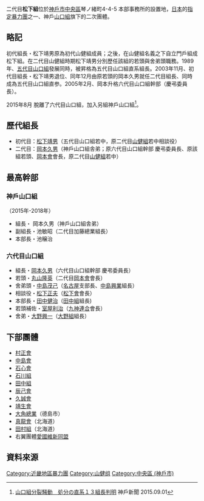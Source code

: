 二代目'''松下組'''位於[[神戶市|神戶市]][[中央區(神戶)|中央區]]琴ノ緒町4-4-5 本部事務所的設置地，[[日本|日本]]的[[指定暴力團|指定暴力團]]之一、神戶[[山口組|山口組]]旗下的二次團體。

==略記==
初代組長・松下靖男原為初代山健組成員；之後，在山健組名義之下自立門戶組成松下組。在二代目山健組時期松下靖男分別歷任該組的若頭與舍弟頭職務。1989年、[[五代目山口組|五代目山口組]]發展同時，被昇格為五代目山口組直系組長。2003年11月、初代目組長・松下靖男退位、同年12月由原若頭的岡本久男就任二代目組長、同時成為五代目山口組直参。2005年2月、岡本升格六代目山口組幹部（慶弔委員長）。

2015年8月 脫離了六代目山口組，加入另組神戶山口組<ref>[https://www.kobe-np.co.jp/rentoku/yamaguchigumi/201509/0008356950.shtml 山口組分裂騒動　処分の直系１３組長判明] {{Wayback|url=https://www.kobe-np.co.jp/rentoku/yamaguchigumi/201509/0008356950.shtml |date=20180721132531 }} 神戶新聞 2015.09.01</ref>。

==歷代組長==
*初代目：[[松下靖男|松下靖男]]（五代目山口組若中，原二代目[[山健組|山健組]]若中相談役）
*二代目：[[岡本久男|岡本久男]]（神戶山口組舎弟；原六代目山口組幹部 慶弔委員長、原該組若頭、[[岡本會|岡本會]]會長，原二代目[[山健組|山健組]]若中）

==最高幹部==
===神戶山口組===
（2015年-2018年）
*組長・ 岡本久男（神戶山口組舎弟）
*副組長・池敏昭（二代目加藤總業組長）
*本部長・池穣治


===六代目山口組===
*組長・[[岡本久男|岡本久男]]（六代目山口組幹部 慶弔委員長）
*若頭・[[丸山隆英|丸山隆英]]（二代目[[岡本會|岡本會]]會長）
*舍弟頭・[[中島茂己|中島茂己]]（[[名古屋|名古屋]]支部長、[[中島興業|中島興業]]組長）
*相談役・[[松下正夫|松下正夫]]（[[松下會|松下會]]會長）
*本部長・[[田中健治|田中健治]]（[[田中組|田中組]]組長)
*若頭補佐・[[室屋利治|室屋利治]]（[[九神連合|九神連合]]會長）
*舍弟・[[大野興一|大野興一]]（[[大野組|大野組]]組長）

==下部團體==
*[[村正會|村正會]]
*[[中島會_(松下組)|中島會]]
*[[石心會|石心會]]
*[[石川組|石川組]]
*[[田中組_(松下組)|田中組]]
*[[辰己會|辰己會]]
*[[久誠會|久誠會]]
*[[靖生會|靖生會]]
*[[大角總業|大角總業]]（德島市）
*[[真龍會|真龍會]]（北海道）
*[[田村組_(松下組)|田村組]]（北海道）
*右翼團體[[愛國維新同盟|愛國維新同盟]]

== 資料來源 ==
{{reflist}}

{{六代目山口組}}

{{Japan-org-stub}}

{{DEFAULTSORT:Matsushita-gumi}}
[[Category:近畿地區暴力團|Category:近畿地區暴力團]]
[[Category:山健组|Category:山健组]]
[[Category:中央區_(神戶市)|Category:中央區 (神戶市)]]